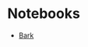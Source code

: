 # Notebooks 

- [Bark](https://colab.research.google.com/drive/1eJfA2XUa-mXwdMy7DoYKVYHI1iTd9Vkt?usp=sharing) 